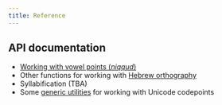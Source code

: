 ```yaml
---
title: Reference
---
```


## API documentation

- [Working with vowel points (*niqqud*)](./niqqud.qmd)
- Other functions for working with [Hebrew orthography](./more_ortho.qmd)
- Syllabification (TBA)
- Some [generic utilities](./utils.qmd) for working with Unicode codepoints
